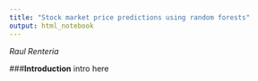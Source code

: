 ```yaml
---
title: "Stock market price predictions using random forests"
output: html_notebook
---
```

*Raul Renteria*

###**Introduction**
intro here

